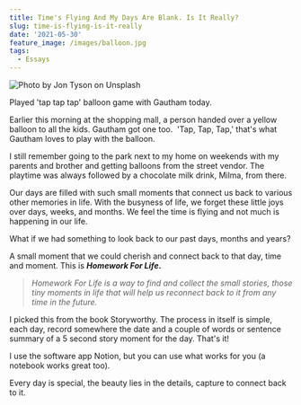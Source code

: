 ```yaml
---
title: Time's Flying And My Days Are Blank. Is It Really?
slug: time-is-flying-is-it-really
date: '2021-05-30'
feature_image: /images/balloon.jpg
tags:
  - Essays
---
```

![Photo by Jon Tyson on Unsplash](/images/balloon.jpg)

Played 'tap tap tap' balloon game with Gautham today.

Earlier this morning at the shopping mall, a person handed over a yellow balloon to all the kids. Gautham got one too.  'Tap, Tap, Tap,' that's what Gautham loves to play with the balloon.

I still remember going to the park next to my home on weekends with my parents and brother and getting balloons from the street vendor. The playtime was always followed by a chocolate milk drink, Milma, from there.

Our days are filled with such small moments that connect us back to various other memories in life. With the busyness of life, we forget these little joys over days, weeks, and months. We feel the time is flying and not much is happening in our life.

What if we had something to look back to our past days, months and years?

A small moment that we could cherish and connect back to that day, time and moment. This is **_Homework For Life_.**

> _Homework For Life is a way to find and collect the small stories, those tiny moments in life that will help us reconnect back to it from any time in the future._

I picked this from the book Storyworthy. The process in itself is simple, each day, record somewhere the date and a couple of words or sentence summary of a 5 second story moment for the day. That's it!

I use the software app Notion, but you can use what works for you (a notebook works great too).

Every day is special, the beauty lies in the details, capture to connect back to it.
